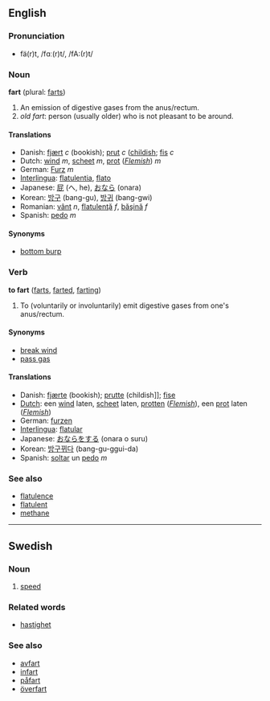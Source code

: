 ==English==
===Pronunciation===
*fä(r)t, /fɑː(r)t/, /fA:(r)t/

===Noun===
'''fart''' (plural: [[farts]])

#An emission of digestive gases from the anus/rectum.
#''old fart'': person (usually older) who is not pleasant to be around.

====Translations====
* Danish: [[fjært]] ''c'' (bookish); [[prut]] ''c'' ([[childish]]; [[fis]] ''c''
*Dutch: [[wind]] ''m'', [[scheet]] ''m'', [[prot]] (''[[Flemish]]'') ''m''
*German: [[Furz]] ''m''
*[[Interlingua]]: [[flatulentia]], [[flato]]
*Japanese: [[屁]] (へ, he), [[おなら]] (onara)
*Korean: [[방구]] (bang-gu), [[방귀]] (bang-gwi)
*Romanian: [[vânt]] ''n'', [[flatulenţă]] ''f'', [[băşină]] ''f''
*Spanish: [[pedo]] ''m''

====Synonyms====
*[[bottom burp]]<!-- UK only? noun only or noun and verb? slang, euphemism, both? -->

===Verb===
'''to fart''' ([[farts]], [[farted]], [[farting]])

#To (voluntarily or involuntarily) emit digestive gases from one's anus/rectum.

====Synonyms====
*[[break wind]]
*[[pass gas]]

====Translations====
* Danish: [[fjærte]] (bookish); [[prutte]] (childish]]; [[fise]]
*[[Dutch]]: een [[wind]] laten, [[scheet]] laten, [[protten]] (''[[Flemish]]''), een [[prot]] laten  (''[[Flemish]]'')
*German: [[furzen]] 
*[[Interlingua]]: [[flatular]]
*Japanese: [[おならをする]] (onara o suru)
*Korean: [[방구뀌다]] (bang-gu-ggui-da)
*Spanish: [[soltar]] un [[pedo]] ''m''

===See also===
*[[flatulence]]
*[[flatulent]]
*[[methane]]
----
==Swedish==
===Noun===
#[[speed]]

===Related words===
*[[hastighet]]

===See also===
*[[avfart]]
*[[infart]]
*[[påfart]]
*[[överfart]]